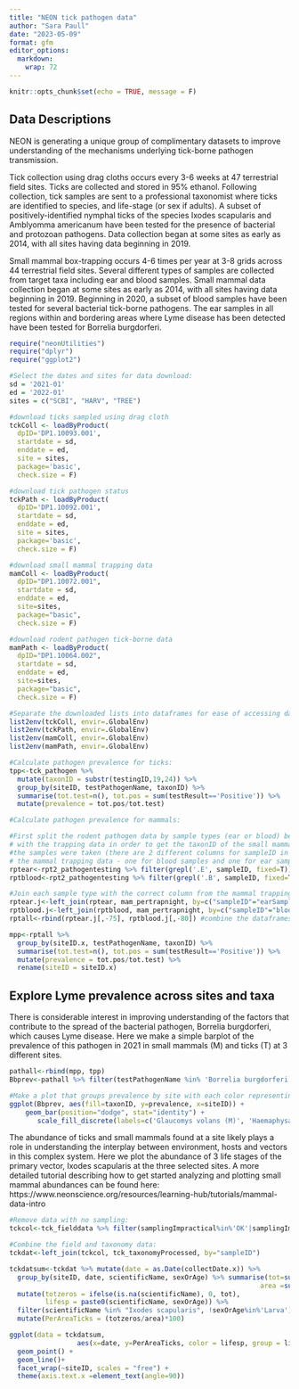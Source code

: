 ```yaml
---
title: "NEON tick pathogen data"
author: "Sara Paull"
date: "2023-05-09"
format: gfm
editor_options: 
  markdown: 
    wrap: 72
---
```



```r
knitr::opts_chunk$set(echo = TRUE, message = F)
```

## Data Descriptions

NEON is generating a unique group of complimentary datasets to improve understanding of the mechanisms underlying tick-borne pathogen transmission.

Tick collection using drag cloths occurs every 3-6 weeks at 47 terrestrial field sites. Ticks are collected and stored in 95% ethanol. Following collection, tick samples are sent to a professional taxonomist where ticks are identified to species, and life-stage (or sex if adults). A subset of positively-identified nymphal ticks of the species Ixodes scapularis and Amblyomma americanum have been tested for the presence of bacterial and protozoan pathogens.  Data collection began at some sites as early as 2014, with all sites having data beginning in 2019.

Small mammal box-trapping occurs 4-6 times per year at 3-8 grids across 44 terrestrial field sites. Several different types of samples are collected from target taxa including ear and blood samples. Small mammal data collection began at some sites as early as 2014, with all sites having data beginning in 2019. Beginning in 2020, a subset of blood samples have been tested for several bacterial tick-borne pathogens. The ear samples in all regions within and bordering areas where Lyme disease has been detected have been tested for Borrelia burgdorferi.

```r
require("neonUtilities")
require("dplyr")
require("ggplot2")
```

```r
#Select the dates and sites for data download:
sd = '2021-01'
ed = '2022-01'
sites = c("SCBI", "HARV", "TREE")

#download ticks sampled using drag cloth
tckColl <- loadByProduct(
  dpID='DP1.10093.001', 
  startdate = sd, 
  enddate = ed,
  site = sites,
  package='basic',
  check.size = F) 

#download tick pathogen status
tckPath <- loadByProduct(
  dpID='DP1.10092.001', 
  startdate = sd, 
  enddate = ed,
  site = sites,
  package='basic',
  check.size = F) 

#download small mammal trapping data
mamColl <- loadByProduct(
  dpID="DP1.10072.001", 
  startdate = sd,
  enddate = ed,
  site=sites,
  package="basic",
  check.size = F)

#download rodent pathogen tick-borne data
mamPath <- loadByProduct(
  dpID="DP1.10064.002", 
  startdate = sd,
  enddate = ed,
  site=sites,
  package="basic",
  check.size = F)
```

```r
#Separate the downloaded lists into dataframes for ease of accessing data tables:
list2env(tckColl, envir=.GlobalEnv)
list2env(tckPath, envir=.GlobalEnv)
list2env(mamColl, envir=.GlobalEnv)
list2env(mamPath, envir=.GlobalEnv)
```

```r

#Calculate pathogen prevalence for ticks:
tpp<-tck_pathogen %>%
  mutate(taxonID = substr(testingID,19,24)) %>%
  group_by(siteID, testPathogenName, taxonID) %>% 
  summarise(tot.test=n(), tot.pos = sum(testResult=='Positive')) %>%
  mutate(prevalence = tot.pos/tot.test)

#Calculate pathogen prevalence for mammals:

#First split the rodent pathogen data by sample types (ear or blood) before joining 
# with the trapping data in order to get the taxonID of the small mammal from which
#the samples were taken (there are 2 different columns for sampleID in 
# the mammal trapping data - one for blood samples and one for ear samples)
rptear<-rpt2_pathogentesting %>% filter(grepl('.E', sampleID, fixed=T))
rptblood<-rpt2_pathogentesting %>% filter(grepl('.B', sampleID, fixed=T))

#Join each sample type with the correct column from the mammal trapping data.
rptear.j<-left_join(rptear, mam_pertrapnight, by=c("sampleID"="earSampleID"))
rptblood.j<-left_join(rptblood, mam_pertrapnight, by=c("sampleID"="bloodSampleID"))
rptall<-rbind(rptear.j[,-75], rptblood.j[,-80]) #combine the dataframes 

mpp<-rptall %>%
  group_by(siteID.x, testPathogenName, taxonID) %>% 
  summarise(tot.test=n(), tot.pos = sum(testResult=='Positive')) %>%
  mutate(prevalence = tot.pos/tot.test) %>%
  rename(siteID = siteID.x)

```

## Explore Lyme prevalence across sites and taxa

There is considerable interest in improving understanding of the factors that contribute to the spread of the bacterial pathogen, Borrelia burgdorferi, which causes Lyme disease.  Here we make a simple barplot of the prevalence of this pathogen in 2021 in small mammals (M) and ticks (T) at 3 different sites.

```r
pathall<-rbind(mpp, tpp)
Bbprev<-pathall %>% filter(testPathogenName %in% 'Borrelia burgdorferi sensu lato')

#Make a plot that groups prevalence by site with each color representing a different taxonID
ggplot(Bbprev, aes(fill=taxonID, y=prevalence, x=siteID)) + 
    geom_bar(position="dodge", stat="identity") +
       scale_fill_discrete(labels=c('Glaucomys volans (M)', 'Haemaphysalis longicornis (T)', 'Ixodes scapularis (T)', 'Microtus pennsylvanicus (M)', 'Myodes gapperi (M)', 'Napaeozapus insignis (M)', 'Peromyscus leucopus (M)', "Peromyscus leucopis/maniculatus (M)", "Peromyscus maniculatus (M)", "Reithrodontomys humulis (M)", "Zapus hudsonius (M)"))
```

The abundance of ticks and small mammals found at a site likely plays a role in understanding the interplay between environment, hosts and vectors in this complex system.  Here we plot the abundance of 3 life stages of the primary vector, Ixodes scapularis at the three selected sites.  A more detailed tutorial describing how to get started analyzing and plotting small mammal abundances can be found here: https://www.neonscience.org/resources/learning-hub/tutorials/mammal-data-intro

```r
#Remove data with no sampling:
tckcol<-tck_fielddata %>% filter(samplingImpractical%in%'OK'|samplingImpractical%in%''| is.na(samplingImpractical))

#Combine the field and taxonomy data:
tckdat<-left_join(tckcol, tck_taxonomyProcessed, by="sampleID")

tckdatsum<-tckdat %>% mutate(date = as.Date(collectDate.x)) %>%
  group_by(siteID, date, scientificName, sexOrAge) %>% summarise(tot=sum(individualCount), 
                                                               area =sum(totalSampledArea))%>%
  mutate(totzeros = ifelse(is.na(scientificName), 0, tot), 
         lifesp = paste0(scientificName, sexOrAge)) %>%
  filter(scientificName %in% "Ixodes scapularis", !sexOrAge%in%'Larva') %>%
  mutate(PerAreaTicks = (totzeros/area)*100)

ggplot(data = tckdatsum, 
                 aes(x=date, y=PerAreaTicks, color = lifesp, group = lifesp)) +
  geom_point() +
  geom_line()+
  facet_wrap(~siteID, scales = "free") +
  theme(axis.text.x =element_text(angle=90))
```
